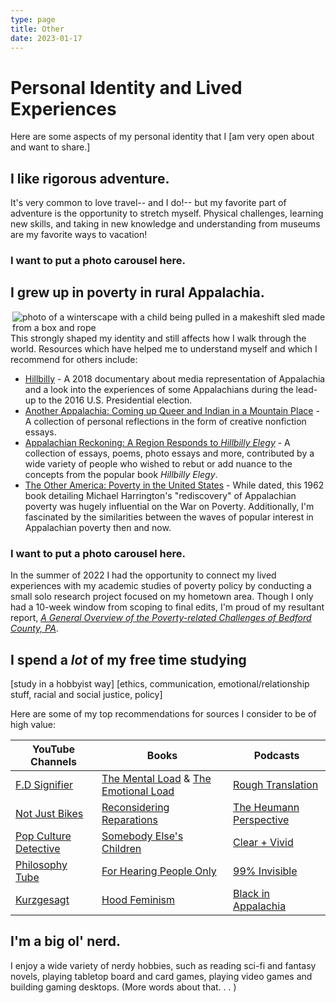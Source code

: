 ```yaml
---
type: page
title: Other 
date: 2023-01-17
---
```



# Personal Identity and Lived Experiences

Here are some aspects of my personal identity that I [am very open about and want to share.]

## I like rigorous adventure.

It's very common to love travel-- and I do!-- but my favorite part of adventure is the opportunity to stretch myself.
Physical challenges, learning new skills, and taking in new knowledge and understanding from museums are my favorite ways to vacation!

### I want to put a photo carousel here.

## I grew up in poverty in rural Appalachia.
<Image
  src="/images/maddibox.png"
  alt="photo of a winterscape with a child being pulled in a makeshift sled made from a box and rope"
  width={100} height={673}
  align="right"
/>
This strongly shaped my identity and still affects how I walk through the world. Resources which have
helped me to understand myself and which I recommend for others include:
- [Hillbilly](https://www.rogerebert.com/reviews/hillbilly-2018) \- A 2018 documentary about media representation of Appalachia and a look into the
experiences of some Appalachians during the lead-up to the 2016 U.S. Presidential election.
- [Another Appalachia: Coming up Queer and Indian in a Mountain Place](https://wvupressonline.com/another-appalachia) \- A collection of personal
reflections in the form of creative nonfiction essays.
- [Appalachian Reckoning: A Region Responds to _Hillbilly Elegy_](https://wvupressonline.com/node/774) \- A collection of essays, poems, photo
essays and more, contributed by a wide variety of people who wished to rebut or add nuance to the concepts from the popular book _Hillbilly Elegy_. 
- [The Other America: Poverty in the United States]() \- While dated, this 1962 book detailing Michael Harrington's "rediscovery" of Appalachian
poverty was hugely influential on the War on Poverty. Additionally, I'm fascinated by the similarities between the waves of
popular interest in Appalachian poverty then and now.

### I want to put a photo carousel here.

In the summer of 2022 I had the opportunity to connect my lived experiences with my academic studies of poverty policy by conducting a small solo
research project focused on my hometown area. Though I only had a 10-week window from scoping to final edits, I'm proud of my resultant report,
[_A General Overview of the Poverty-related Challenges of Bedford County, PA_](/files/bedford_report.pdf).

## I spend a _lot_ of my free time studying
[study in a hobbyist way] [ethics, communication, emotional/relationship stuff, racial and social justice, policy]

Here are some of my top recommendations for sources I consider to be of high value:

|   **YouTube Channels**   | **Books**                              | **Podcasts**                 |
| ------------------------ | -------------------------------------- |----------------------------- |
| [F.D Signifier](https://www.youtube.com/@FDSignifire)            | [The Mental Load](https://www.goodreads.com/en/book/show/39196352) & [The Emotional Load](https://www.goodreads.com/book/show/43818934-the-emotional-load)   | [Rough Translation](https://www.npr.org/podcasts/510324/rough-translation)            |
| [Not Just Bikes](https://www.youtube.com/@NotJustBikes)           | [Reconsidering Reparations](https://www.goodreads.com/book/show/58733928-reconsidering-reparations)              | [The Heumann Perspective](https://judithheumann.com/heumann-perspective/)      |
| [Pop Culture Detective](https://www.youtube.com/results?search_query=pop+culture+detective)    | [Somebody Else's Children](https://www.goodreads.com/book/show/169967.Somebody_Else_s_Children)               | [Clear + Vivid](https://podcasts.apple.com/us/podcast/clear-vivid-with-alan-alda/id1400082430)                |
| [Philosophy Tube](https://www.youtube.com/@PhilosophyTube)         | [For Hearing People Only](https://www.goodreads.com/book/show/694750.For_Hearing_People_Only)                | [99% Invisible](https://99percentinvisible.org/)                |
| [Kurzgesagt](https://www.youtube.com/@kurzgesagt)               | [Hood Feminism](https://www.goodreads.com/book/show/36687229-hood-feminism)                          | [Black in Appalachia](https://www.blackinappalachia.org/podcast)          |

## I'm a big ol' nerd.

I enjoy a wide variety of nerdy hobbies, such as reading sci-fi and fantasy novels, playing tabletop board and card games, playing video games and building gaming desktops.
(More words about that. . . )

